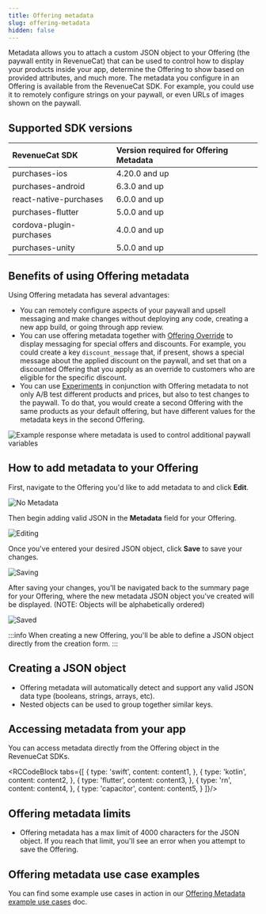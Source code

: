 ```yaml
---
title: Offering metadata
slug: offering-metadata
hidden: false
---
```

Metadata allows you to attach a custom JSON object to your Offering (the paywall entity in RevenueCat) that can be used to control how to display your products inside your app, determine the Offering to show based on provided attributes, and much more. The metadata you configure in an Offering is available from the RevenueCat SDK. For example, you could use it to remotely configure strings on your paywall, or even URLs of images shown on the paywall.

## Supported SDK versions

| RevenueCat SDK           | Version required for Offering Metadata | 
| :----------------------- | :--------------------------------------------- |
| purchases-ios            | 4.20.0 and up                                  |
| purchases-android        | 6.3.0 and up                                   |
| react-native-purchases   | 6.0.0 and up                                   | 
| purchases-flutter        | 5.0.0 and up                                   | 
| cordova-plugin-purchases | 4.0.0 and up                                   |
| purchases-unity          | 5.0.0 and up                                   |

## Benefits of using Offering metadata

Using Offering metadata has several advantages: 

- You can remotely configure aspects of your paywall and upsell messaging and make changes without deploying any code, creating a new app build, or going through app review.
- You can use offering metadata together with [Offering Override](/dashboard-and-metrics/customer-history/offering-override) to display messaging for special offers and discounts. For example, you could create a key `discount_message` that, if present, shows a special message about the applied discount on the paywall, and set that on a discounted Offering that you apply as an override to customers who are eligible for the specific discount.
- You can use [Experiments](/tools/experiments-v1) in conjunction with Offering metadata to not only A/B test different products and prices, but also to test changes to the paywall. To do that, you would create a second Offering with the same products as your default offering, but have different values for the metadata keys in the second Offering.

![Example response where metadata is used to control additional paywall variables](/images/febdc0b-Screen_Shot_2023-05-19_at_4.35.53_PM_06b85f9ec30299a571ecba3e435038de.png)

## How to add metadata to your Offering

First, navigate to the Offering you'd like to add metadata to and click **Edit**.

![No Metadata](/images/129070e-No_Metadata_a86cefc3a196c6040ae914914bb3552b.png)

Then begin adding valid JSON in the **Metadata** field for your Offering.

![Editing](/images/09d62d4-Editing_Final_93a4c5857c2ab08c8e7eb6c0d0f21a22.png)

Once you've entered your desired JSON object, click **Save** to save your changes.

![Saving](/images/3aec146-175995e-Saving_Final_12ca272df24dc12fa237138803272f97.png)

After saving your changes, you'll be navigated back to the summary page for your Offering, where the new metadata JSON object you've created will be displayed. (NOTE: Objects will be alphabetically ordered)

![Saved](/images/e434090-Saved_Final_acb416c7084413cab5e9860bc5a81e4d.png)

:::info
When creating a new Offering, you'll be able to define a JSON object directly from the creation form.
:::

## Creating a JSON object

* Offering metadata will automatically detect and support any valid JSON data type (booleans, strings, arrays, etc).
* Nested objects can be used to group together similar keys.

## Accessing metadata from your app

You can access metadata directly from the Offering object in the RevenueCat SDKs.



<RCCodeBlock tabs={[
    {
        type: 'swift',
        content: content1,
    },
    {
        type: 'kotlin',
        content: content2,
    },
    {
        type: 'flutter',
        content: content3,
    },
    {
        type: 'rn',
        content: content4,
    },
    {
        type: 'capacitor',
        content: content5,
    }
]}/>

## Offering metadata limits

- Offering metadata has a max limit of 4000 characters for the JSON object. If you reach that limit, you'll see an error when you attempt to save the Offering.

## Offering metadata use case examples

You can find some example use cases in action in our [Offering Metadata example use cases](/tools/offering-metadata/offering-metadata-examples) doc.
